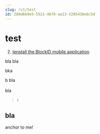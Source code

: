 ```yaml
---
slug: /v1/test
id: Z88d6b9e5-5521-4678-aa13-5285436ebc5d
---
```

# test



2. [Ienstall the BlockID mobile application](#InstallSBW)

bla bla

bka 


b
bla
<br />
<br />
bla
> i
## bla

<a name="InstallSBW"></a>anchor to me!
